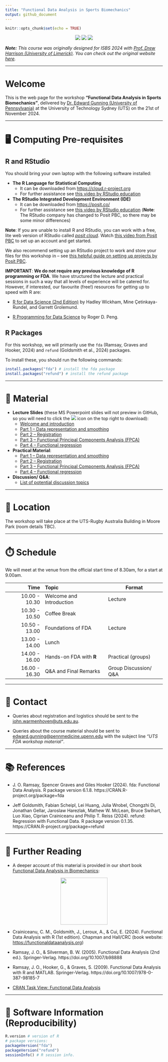 ```yaml
---
title: "Functional Data Analysis in Sports Biomechanics"
output: github_document
---
```


```r
knitr::opts_chunk$set(echo = TRUE)
```

<center>

![](logo/uts-logo.png) ![](logo/whitespace.png) ![](logo/fda-logo.png)

</center>

*__Note:__ This course was originally designed for ISBS 2024 with [Prof. Drew Harrison (University of Limerick)](https://www.ul.ie/shprc/professor-drew-harrison). You can check out the original website [here](https://github.com/edwardgunning/ISBS-Short-Course/tree/main).*


---

# Welcome

This is the web page for the workshop **"Functional Data Analysis in Sports Biomechanics"**, delivered by [Dr. Edward Gunning (University of Pennsylvania)](https://edwardgunning.github.io/) at the University of Technology Sydney (UTS) on the 21st of November 2024.

---

# 🖥 Computing Pre-requisites

## R and RStudio

You should bring your own laptop with the following software installed:

* **The R Language for Statistical Computing**
  * It can be downloaded from [https://cloud.r-project.org](https://cloud.r-project.org)
  * For further assistance see [this video by RStudio education](https://vimeo.com/203516510)

* **The RStudio Integrated Development Environment (IDE)**
  * It can be downloaded from [https://posit.co/](https://posit.co/)
  * For further assistance see [this video by RStudio education](https://vimeo.com/203516510) (**Note**: The RStudio company has changed to Posit PBC, so there may be some minor differences)


**Note**: If you are unable to install R and RStudio, you can work with a free, lite web version of RStudio called [*posit cloud*](https://posit.cloud/). Watch [this video from Posit PBC](https://www.youtube.com/watch?v=-fzwm4ZhVQQ) to set up an account and get started.

We also recommend setting up an RStudio project to work and store your files for this workshop in -- see [this helpful guide on setting up projects by Posit PBC](https://support.posit.co/hc/en-us/articles/200526207-Using-RStudio-Projects).

**IMPORTANT**: **We do not require any previous knowledge of R programming or FDA**. We have structured the lecture and practical sessions in such a way that all levels of experience will be catered for. However, if interested, our favourite (free!) resources for getting up to speed with R are:

* [R for Data Science (2nd Edition)](https://r4ds.hadley.nz/) by Hadley Wickham, Mine Çetinkaya-Rundel, and Garrett Grolemund.

* [R Programming for Data Science](https://bookdown.org/rdpeng/rprogdatascience/) by Roger D. Peng.

## R Packages

For this workshop, we will primarily use the `fda` (Ramsay, Graves and  Hooker, 2024) and `refund` (Goldsmith et al., 2024) packages.

To install these, you should run the following commands:

```r
install.packages("fda") # install the fda package
install.packages("refund") # install the refund package
```

---

# 📒 Material

* **Lecture Slides** (these MS Powerpoint slides will not preview in GitHub, so you will need to click the ![](logo/download-raw-file.png) icon on the top right to download):
    * [Welcome and introduction](slides/01-welcome.pptx)
    * [Part 1 -- Data representation and smoothing](slides/02-smoothing.pptx)
    * [Part 2 -- Registration](slides/03-registration.pptx)
    * [Part 3 -- Functional Principal Components Analysis (FPCA)](slides/04-fpca.pptx)
    * [Part 4 -- Functional regression](slides/05-fregression.pptx)

* **Practical Material**:
  * [Part 1 -- Data representation and smoothing](practicals/01-smoothing.md)
  * [Part 2 -- Registration](practicals/02-registration.md)
  * [Part 3 -- Functional Principal Components Analysis (FPCA)](practicals/03-fpca.md)
  * [Part 4 -- Functional regression](practicals/04-functional-regression.md)

* **Discussion/ Q&A**:
  * [List of potential discussion topics](slides/discussion-q-and-a.pptx)

---

# 🏢 Location

The workshop will take place at the UTS-Rugby Australia Building in Moore Park (room details TBC).

---

# ⏱️ Schedule

We will meet at the venue from the official start time of 8.30am, for a start at 9.00am.

| Time | Topic | Format | 
|-------:|:------|-----------|
| $10.00$ - $10.30$ | Welcome and Introduction | Lecture |
| $10.30$ - $10.50$ | Coffee Break |  |  |
| $10.50$ - $13.00$ | Foundations of FDA | Lecture |
| $13.00$ - $14.00$ | Lunch |  |
| $14.00$ - $16.00$ | Hands-on FDA with **R** | Practical (groups) |
| $16.00$ - $16.30$ | Q&A and Final Remarks | Group Discussion/ Q&A |

---

# 📧 Contact

* Queries about registration and logistics should be sent to the [john.warmenhoven@uts.edu.au](mailto:john.warmenhoven@uts.edu.au).

* Queries about the course material should be sent to [edward.gunning@pennmedicine.upenn.edu](mailto:edward.gunning@pennmedicine.upenn.edu) with the subject line *"UTS FDA workshop material"*.

---

# 📚 References

* J. O. Ramsay, Spencer Graves and Giles Hooker (2024). fda: Functional
  Data Analysis. R package version 6.1.8.
  https://CRAN.R-project.org/package=fda
  
* Jeff Goldsmith, Fabian Scheipl, Lei Huang, Julia Wrobel, Chongzhi Di,
  Jonathan Gellar, Jaroslaw Harezlak, Mathew W. McLean, Bruce Swihart,
  Luo Xiao, Ciprian Crainiceanu and Philip T. Reiss (2024). refund:
  Regression with Functional Data. R package version 0.1.35.
  https://CRAN.R-project.org/package=refund


---

# 📖 Further Reading

* A deeper account of this material is provided in our short book [Functional Data Analysis in Biomechanics](https://link.springer.com/book/9783031688614):

<center>
<img src="logo/book-cover.png" width="150">
</center>

* Crainiceanu, C. M., Goldsmith, J., Leroux, A., & Cui, E. (2024). Functional Data Analysis with R (1st edition). Chapman and Hall/CRC (book website: [https://functionaldataanalysis.org](https://functionaldataanalysis.org))

* Ramsay, J. O., & Silverman, B. W. (2005). Functional Data Analysis (2nd ed.). Springer-Verlag. https://doi.org/10.1007/b98888

* Ramsay, J. O., Hooker, G., & Graves, S. (2009). Functional Data Analysis with R and MATLAB. Springer-Verlag. https://doi.org/10.1007/978-0-387-98185-7

* [CRAN Task View: Functional Data Analysis](https://cran.r-project.org/web/views/FunctionalData.html)

---

# 💾 Software Information (Reproducibility)


```r
R.version # version of R
# package versions:
packageVersion("fda") 
packageVersion("refund")
sessionInfo() # R session info.
```


